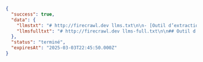 ```json
{
  "success": true,
  "data": {
    "llmstxt": "# http://firecrawl.dev llms.txt\n\n- [Outil d’extraction de données web](https://www.firecrawl.dev/) : Transformez des sites web en données propres, prêtes pour les LLM, en toute simplicité.\n- [Tarification flexible du web scraping](https://www.firecrawl.dev/pricing) : Des offres flexibles pour le web scraping et l’extraction de données.\n- [Web scraping et IA](https://www.firecrawl.dev/blog) : Découvrez des tutoriels et des articles sur le web scraping et l’IA...",
    "llmsfulltxt": "# http://firecrawl.dev llms-full.txt\n\n## Outil d’extraction de données web\nPrésentation de /extract — Récupérez des données web avec une consigne [Essayer maintenant](https://www.firecrawl.dev/extract)\n\n[💥2 mois offerts avec l’abonnement annuel](https://www.firecrawl.dev/pricing)..."
  },
  "status": "terminé",
  "expiresAt": "2025-03-03T22:45:50.000Z"
}
```
